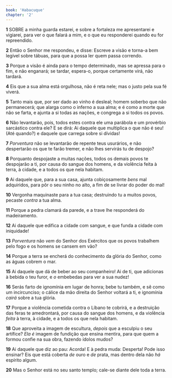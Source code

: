 ```yaml
---
book: 'Habacuque'
chapter: '2'
---
```


**1** SOBRE a minha guarda estarei, e sobre a fortaleza me apresentarei e vigiarei, para ver o que falará a mim, e o que eu responderei quando eu for repreendido.

**2** Então o Senhor me respondeu, e disse: Escreve a visão e torna-a bem legível sobre tábuas, para que a possa ler quem passa correndo.

**3** Porque a visão é ainda para o tempo determinado, mas se apressa para o fim, e não enganará; se tardar, espera-o, porque certamente virá, não tardará.

**4** Eis que a sua alma está orgulhosa, não é reta nele; mas o justo pela sua fé viverá.

**5** Tanto mais que, por ser dado ao vinho é desleal; homem soberbo que não permanecerá; que alarga como o inferno a sua alma; e é como a morte que não se farta, e ajunta a si todas as nações, e congrega a si todos os povos.

**6** Não levantarão, pois, todos estes contra ele uma parábola e um provérbio sarcástico contra ele? E se dirá: Ai daquele que multiplica o que não é seu! (Até quando?) e daquele que carrega sobre si dívidas!

**7** _Porventura_ não se levantarão de repente teus usurários, e não despertarão os que te farão tremer, e não lhes servirás tu de despojo?

**8** Porquanto despojaste a muitas nações, todos os demais povos te despojarão a ti, por causa do sangue dos homens, e da violência feita à terra, à cidade, e a todos os que nela habitam.

**9** Ai daquele que, para a sua casa, ajunta cobiçosamente _bens_ mal adquiridos, para pôr o seu ninho no alto, a fim de se livrar do poder do mal!

**10** Vergonha maquinaste para a tua casa; destruindo tu a muitos povos, pecaste _contra_ a tua alma.

**11** Porque a pedra clamará da parede, e a trave lhe responderá do madeiramento.

**12** Ai daquele que edifica a cidade com sangue, e que funda a cidade com iniquidade!

**13** _Porventura_ não _vem_ do Senhor dos Exércitos que os povos trabalhem pelo fogo e os homens se cansem em vão?

**14** Porque a terra se encherá do conhecimento da glória do Senhor, como as águas cobrem o mar.

**15** Ai daquele que dá de beber ao seu companheiro! Ai de ti, que adicionas à bebida o teu furor, e _o_ embebedas para ver a sua nudez!

**16** Serás farto de ignomínia em lugar de honra; bebe tu também, e sê como um incircunciso; o cálice da mão direita do Senhor voltará a ti, e ignomínia _cairá_ sobre a tua glória.

**17** Porque a violência cometida contra o Líbano te cobrirá, e a destruição das feras te amedrontará, por causa do sangue dos homens, e da violência _feita_ à terra, à cidade, e a todos os que nela habitam.

**18** Que aproveita a imagem de escultura, _depois_ que a esculpiu o seu artífice? _Ela é_ imagem de fundição que ensina mentira, para que quem a formou confie na sua obra, fazendo ídolos mudos?

**19** Ai daquele que diz ao pau: Acorda! E à pedra muda: Desperta! Pode isso ensinar? Eis que está coberta _de_ ouro e _de_ prata, mas dentro dela não _há_ espírito algum.

**20** Mas o Senhor está no seu santo templo; cale-se diante dele toda a terra.
